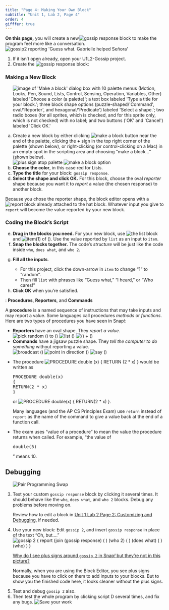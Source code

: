 ```yaml
---
title: "Page 4: Making Your Own Block"
subtitle: "Unit 1, Lab 2, Page 4"
order: 4
gifffer: true
---
```


::: learn
<p><strong>On this page,</strong> you will create a new<img src="/img/1-introduction/gossip-response.png" title="gossip response" alt="gossip response" class="inline"/> block to make the program feel more like a conversation. <br /> <img src="/img/1-introduction/gossip2-reporting.png" title="gossip2 reporting &apos;Guess what. Gabrielle helped Señora&apos;" alt="gossip2 reporting &apos;Guess what. Gabrielle helped Señora&apos;" class="ms-4"/></p>
:::

::: {#first .forYouToDo}
<ol>

<li>If it isn't open already, open your U1L2-Gossip project.</li>

<li>Create the <img src="/img/1-introduction/gossip-response.png" title="gossip response" alt="gossip response" class="inline"/> block:</li>

</ol>

::: narrower
### <strong>Making a New Block</strong>

<ol type="a">

<img src="/img/1-introduction/make-a-block-labeled.png" title="image of &apos;Make a block&apos; dialog box with 10 palette menus (Motion, Looks, Pen, Sound, Lists, Control, Sensing, Operation, Variables, Other) labeled &apos;Choose a color (a palette)&apos;; a text box labeled &apos;Type a title for your block.&apos;; three block shape options (puzzle-shaped/&apos;Command&apos;, oval/&apos;Reporter&apos;, and hexagonal/&apos;Predicate&apos;) labeled &apos;Select a shape.&apos;; two radio boxes (for all sprites, which is checked, and for this sprite only, which is not checked) with no label; and two buttons (&apos;OK&apos; and &apos;Cancel&apos;) labeled &apos;Click OK.&apos;" alt="image of &apos;Make a block&apos; dialog box with 10 palette menus (Motion, Looks, Pen, Sound, Lists, Control, Sensing, Operation, Variables, Other) labeled &apos;Choose a color (a palette)&apos;; a text box labeled &apos;Type a title for your block.&apos;; three block shape options (puzzle-shaped/&apos;Command&apos;, oval/&apos;Reporter&apos;, and hexagonal/&apos;Predicate&apos;) labeled &apos;Select a shape.&apos;; two radio boxes (for all sprites, which is checked, and for this sprite only, which is not checked) with no label; and two buttons (&apos;OK&apos; and &apos;Cancel&apos;) labeled &apos;Click OK.&apos;" class="ms-4 noshadow"/>

<li>Create a new block by either clicking <img src="/img/1-introduction/make-a-block.png" title="make a block button" alt="make a block button" class="inline"/> near the end of the palette, clicking the <b>+</b> sign in the top right corner of the palette (shown below), or right-clicking (or control-clicking on a Mac) in an empty spot in the scripting area and choosing "make a block..." (shown below).<br /> <img src="/img/1-introduction/plus-sign.png" title="plus sign atop palette" alt="plus sign atop palette" class="ms-4"/> <img src="/img/1-introduction/make-a-block.jpg" title="make a block option" alt="make a block option" class="ms-4"/></li>

<li><strong>Choose the color</strong>, in this case red for Lists.</li>

<li><strong>Type the title</strong> for your block: `gossip response`.</li>

<li><strong>Select the shape and click OK.</strong> For this block, choose the oval <em>reporter</em> shape because you want it to <i>report</i> a value (the chosen response) to another block.</li>

</ol>

::: endnote
<p>Because you chose the reporter shape, the block editor opens with a <img src="/img/blocks/report.png" title="report" alt="report" class="inline py-0"/> block already attached to the hat block. Whatever input you give to `report` will become the value reported by your new block.</p>
:::

### <strong>Coding the Block's Script</strong>

<ol type="a" start="5">

<li><strong>Drag in the blocks you need.</strong> For your new block, use <img src="/img/1-introduction/list.png" title="the list block" alt="the list block"/> and <img src="/img/1-introduction/item.png" title="item(1) of ()" alt="item(1) of ()"/>. Use the value reported by `list` as an input to `item`.</li>

<li><strong>Snap the blocks together.</strong> The code's <em>structure</em> will be just like the code inside `who`, `does what`, and `who 2`. <!--<div class="sidenote">If you forget what's inside `who`, you can edit it and just leave the editor open for you to see as you work on your new block.  </div>--></li>

<li>

<strong>Fill all the inputs</strong>.

<ul>

<li>For this project, click the down-arrow in `item` to change "1" to "random".</li>

<li>Then fill `list` with phrases like "Guess what," "I heard," or "Who cares!"</li>

</ul>

</li>

<li><strong>Click OK</strong> when you're satisfied.</li>

</ol>
:::
:::

::: vocabFullWidth
: <strong>Procedures</strong>, <strong>Reporters</strong>, and <strong>Commands</strong>


<p>

A <strong>procedure</strong> is a named sequence of instructions that may take inputs and may report a value. Some languages call procedures <em>methods</em> or <em>functions</em>. Here are two types of procedures you have seen in Snap<em>!</em>:

<ul>

<li><strong>Reporters</strong> have an oval shape. They <em>report a value</em>.<br /> <img src="/img/blocks/pick-random-empty-full-size.png" title="pick random () to ()" alt="pick random () to ()" class="ms-4"/> <img src="/img/blocks/list-full-size.png" title="list ()" alt="list ()" class="ms-4"/> <img src="/img/1-introduction/plus.png" title="() + ()" alt="() + ()" class="ms-4"/></li>

<li><strong>Commands</strong> have a jigsaw puzzle shape. They <em>tell the computer to do something</em> without reporting a value.<br /> <img src="/img/blocks/broadcast.png" title="broadcast ()" alt="broadcast ()" class="ms-4"/> <img src="/img/blocks/point-in-direction-blank.png" title="point in direction ()" alt="point in direction ()" class="ms-4"/> <img src="/img/blocks/say-empty-full-size.png" title="say ()" alt="say ()" class="ms-4"/></li>

</ul>

</p>
:::

::: examFullWidth
<ul>

<li>

The procedure <img src="/img/1-introduction/double-block-definition.png" title="PROCEDURE double (x)
{
RETURN (2 * x)
}" alt="PROCEDURE double (x)
{
RETURN (2 * x)
}" class="inline"/> would be written as

::: pre-container
```{=html}
<pre class="inline">PROCEDURE double(x)
{
RETURN(2 * x)
}</pre>
```
:::

or <img src="/img/1-introduction/double-blocktran.png" title="PROCEDURE double(x)
{
RETURN(2 * x)
}" alt="PROCEDURE double(x)
{
RETURN(2 * x)
}"/>.

<p>Many languages (and the AP CS Principles Exam) use `return` instead of `report` as the name of the command to give a value back at the end of a function call.</p>

</li>
<li>

The exam uses "value of a procedure" to mean the value the procedure returns when called. For example, "the value of

```{=html}
<pre class="inline">double(5)</pre>
```
" means 10.

</li>

</ul>
:::

## Debugging

::: forYouToDo
<ol start="3">

<img src="/img/icons/pair-programming-swap.png" title="Pair Programming Swap" alt="Pair Programming Swap" class="float-end"/>

<li>Test your custom `gossip response` block by clicking it several times. It should behave like the `who`, `does what`, and `who 2` blocks. Debug any problems before moving on.</li>

::: sidenote
Review how to edit a block in <a href="/unit-1/lab-2/3-customizing.html" title="Customizing and Debugging">Unit 1 Lab 2 Page 2: Customizing and Debugging</a>, if needed.
:::

<li>Use your new block: Edit `gossip 2`, and insert `gossip response` in place of the text "Oh, but...."<br /> <img src="/img/1-introduction/gossip2-definition.png" title="gossip 2 {
report (join (gossip response) ( ) (who 2) ( ) (does what) ( ) (who) )
}" alt="gossip 2 {
report (join (gossip response) ( ) (who 2) ( ) (does what) ( ) (who) )
}" class="ms-4"/></li>

::: endnote
<p><a href="#hint-plus-signs" data-bs-toggle="collapse" title="Why do I see plus signs around gossip2 in Snap! but they're not in this picture?">Why do I see plus signs around `gossip 2` in Snap<em>!</em> but they're not in this picture?</a></p>

::: {#hint-plus-signs .collapse}
Normally, when you are using the Block Editor, you see plus signs because you have to click on them to add inputs to your blocks. But to show you the finished code here, it looks cleaner without the plus signs.
:::
:::

<li>Test and debug `gossip 2` also.</li>

<li>Then test the whole program by clicking script D several times, and fix any bugs. <img src="/img/icons/save-mini.png" title="Save your work" alt="Save your work" class="inline py-0"/></li>

</ol>
:::

</body>

</html>
